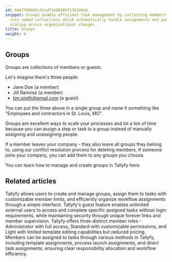 ```yaml
---
id: b067f0db65c41edf2e08385f136346eb
snippet: Groups enable efficient task management by collecting members and guests
  into named collections which automatically handle assignments and permissions while
  scaling across organizational changes.
title: Groups
weight: 4
---
```


## Groups

Groups are collections of members or guests.

Let's imagine there's three people:

- Jane Doe (a member)
- Jill Ramirez (a member)
- tim.smith@gmail.com (a guest)

You can put the three above in a single group and name it something like "Employees and contractors in St. Louis, MO".

Groups are excellent ways to scale your processes and lot a ton of time because you can assign a step or task to a group instead of manually assigning and unassigning people.

If a member leaves your company - they also leave all groups they belong to, using our conflict resolution process for deleting members. If someone joins your company, you can add them to any groups you choose.

You can learn how to manage and create groups in Tallyfy here:



<PageTree />


## Related articles
<CardGrid>
<LinkTitleCard header="<b>Groups > Create and assign groups</b>" href="/products/pro/documenting/groups/how-to-manage-groups-and-assign-tasks-in-tallyfy/" > Tallyfy allows users to create and manage groups, assign them to tasks with customizable member limits, and efficiently organize workflow assignments through a simple interface. </LinkTitleCard>
<LinkTitleCard header="<b>Documenting > Guests</b>" href="/products/pro/documenting/guests/" > Tallyfy's guest feature enables unlimited external users to access and complete specific assigned tasks without login requirements, while maintaining security through unique forever links and member supervision. </LinkTitleCard>
<LinkTitleCard header="<b>Documenting > Members</b>" href="/products/pro/documenting/members/" > Tallyfy offers three distinct member roles - Administrator with full access, Standard with customizable permissions, and Light with limited template editing capabilities but reduced pricing. </LinkTitleCard>
<LinkTitleCard header="<b>Edit Task > Assign members or guests after launching</b>" href="/products/pro/tracking-and-tasks/tasks/edit-task/how-can-i-assign-members-to-tasks-in-tallyfy/" > Members can be assigned to tasks through various methods in Tallyfy, including template assignments, process launch assignments, and direct task assignments, ensuring clear responsibility allocation and workflow efficiency. </LinkTitleCard>
</CardGrid>